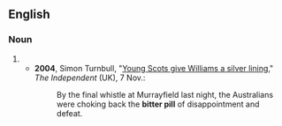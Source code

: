 ==English==

===Noun===
{{en-noun|sg=[[bitter]] [[pill]]}}

# {{alternative form of|[[bitter pill to swallow]]}}
#* '''2004''', Simon Turnbull, "[http://www.independent.co.uk/sport/rugby/rugby-union/young-scots-give-williams-a-silver-lining-532366.html Young Scots give Williams a silver lining]," ''The Independent'' (UK), 7 Nov.:  
#*: By the final whistle at Murrayfield last night, the Australians were choking back the '''bitter pill''' of disappointment and defeat.